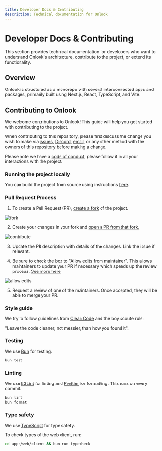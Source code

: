 ```yaml
---
title: Developer Docs & Contributing
description: Technical documentation for Onlook
---
```


# Developer Docs & Contributing

This section provides technical documentation for developers who want to understand Onlook's architecture, contribute to the project, or extend its functionality.

## Overview

Onlook is structured as a monorepo with several interconnected apps and packages, primarily built using Next.js, React, TypeScript, and Vite.

## Contributing to Onlook

We welcome contributions to Onlook! This guide will help you get started with contributing to the project.

When contributing to this repository, please first discuss the change you wish to make via [issues](https://github.com/onlook-dev/onlook/issues),
[Discord](https://discord.gg/hERDfFZCsH), [email](mailto:contact@onlook.dev), or any other method with the owners of this repository before making a change. 

Please note we have a [code of conduct](https://github.com/onlook-dev/onlook/blob/main/CODE_OF_CONDUCT.md), please follow it in all your interactions with the project.

### Running the project locally
You can build the project from source using instructions [here](/developer/running-locally).

### Pull Request Process

1. To create a Pull Request (PR), [create a fork](https://docs.github.com/en/pull-requests/collaborating-with-pull-requests/working-with-forks/fork-a-repo) of the project. 

![fork](/images/contribute-fork.png)

2. Create your changes in your fork and [open a PR from that fork.](https://docs.github.com/en/pull-requests/collaborating-with-pull-requests/proposing-changes-to-your-work-with-pull-requests/creating-a-pull-request-from-a-fork)

![contribute](/images/contribute-open-pr.png)

3. Update the PR description with details of the changes. Link the issue if relevant.

4. Be sure to check the box to "Allow edits from maintainer". This allows maintainers to update your PR if necessary which speeds up the review process. [See more here](https://docs.github.com/en/pull-requests/collaborating-with-pull-requests/working-with-forks/allowing-changes-to-a-pull-request-branch-created-from-a-fork).

![allow edits](/images/contribute-allow-edits.png)

5. Request a review of one of the maintainers. Once accepted, they will be able to merge your PR. 

### Style guide

We try to follow guidelines from [Clean Code](https://gist.github.com/wojteklu/73c6914cc446146b8b533c0988cf8d29) and the boy scoute rule:

"Leave the code cleaner, not messier, than how you found it". 

### Testing
We use [Bun](https://bun.sh/) for testing.

```bash
bun test
```

### Linting

We use [ESLint](https://eslint.org/) for linting and [Prettier](https://prettier.io/) for formatting. This runs on every commit.

```bash
bun lint
bun format
```

### Type safety

We use [TypeScript](https://www.typescriptlang.org/) for type safety.

To check types of the web client, run:
```bash
cd apps/web/client && bun run typecheck
```